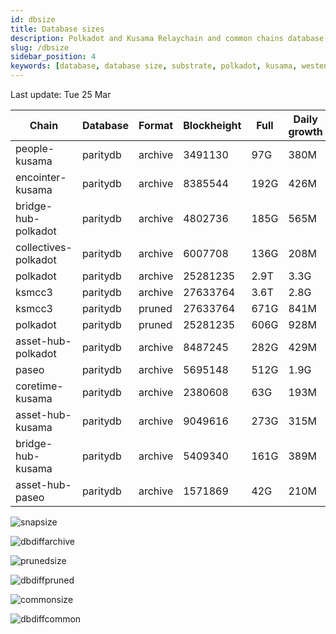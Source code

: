 ```yaml
---
id: dbsize
title: Database sizes
description: Polkadot and Kusama Relaychain and common chains database sizes
slug: /dbsize
sidebar_position: 4
keywords: [database, database size, substrate, polkadot, kusama, westend]
---
```



Last update: Tue 25 Mar

| Chain    | Database   | Format | Blockheight | Full         | Daily growth |
| ------------------------| ----------- | -------- | ------- | ---------- | ----- | 
| people-kusama | paritydb | archive | 3491130 | 97G | 380M |
| encointer-kusama | paritydb | archive | 8385544 | 192G | 426M |
| bridge-hub-polkadot | paritydb | archive | 4802736 | 185G | 565M |
| collectives-polkadot | paritydb | archive | 6007708 | 136G | 208M |
| polkadot | paritydb | archive | 25281235 | 2.9T | 3.3G |
| ksmcc3 | paritydb | archive | 27633764 | 3.6T | 2.8G |
| ksmcc3 | paritydb | pruned | 27633764 | 671G | 841M |
| polkadot | paritydb | pruned | 25281235 | 606G | 928M |
| asset-hub-polkadot | paritydb | archive | 8487245 | 282G | 429M |
| paseo | paritydb | archive | 5695148 | 512G | 1.9G |
| coretime-kusama | paritydb | archive | 2380608 | 63G | 193M |
| asset-hub-kusama | paritydb | archive | 9049616 | 273G | 315M |
| bridge-hub-kusama | paritydb | archive | 5409340 | 161G | 389M |
| asset-hub-paseo | paritydb | archive | 1571869 | 42G | 210M |

![snapsize](/img/archivesize.png)

![dbdiffarchive](/img/dbdiffrelay.png)

![prunedsize](/img/prunedsize.png)

![dbdiffpruned](/img/dbdiffpruned.png)

![commonsize](/img/commonsize.png)

![dbdiffcommon](/img/dbdiffcommon.png)
